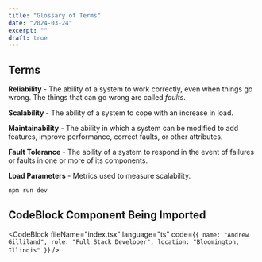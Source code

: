 ```yaml
---
title: "Glossary of Terms"
date: "2024-03-24"
excerpt: ""
draft: true
---
```


## Terms

**Reliability** - The ability of a system to work correctly, even when things go wrong. The things that can go wrong are called _faults_.

**Scalability** - The ability of a system to cope with an increase in load.

**Maintainability** - The ability in which a system can be modified to add features, improve performance, correct faults, or other attributes.

**Fault Tolerance** - The ability of a system to respond in the event of failures or faults in one or more of its components.

**Load Parameters** - Metrics used to measure scalability.

```bash
npm run dev
```

<h2>CodeBlock Component Being Imported</h2>

<CodeBlock
  fileName="index.tsx"
  language="ts"
  code={`{
    name: "Andrew Gilliland",
    role: "Full Stack Developer",
    location: "Bloomington, Illinois"
}`}
/>
